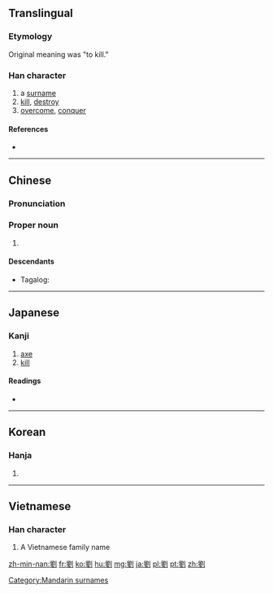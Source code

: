 {{also|刘}}
==Translingual==

===Etymology===
{{Han compound|卯|金|刀|c1=p|c2=s|c3=s|alt3=刂|t2=metal|t3=knife|ls=psc}}

Original meaning was "to kill."

===Han character===
{{Han char|rn=18|rad=刀|as=13|sn=15|four=7210<sub>0</sub>|canj=竹金中弓 (HCLN)}}

# a [[surname]]
# [[kill]], [[destroy]]
# [[overcome]], [[conquer]]

====References====
* {{Han ref|kx=0144.390|dkj=02224|dj=0325.160|hdz=10359.040|uh=5289|ud=21129|bh=BC42|bd=48194}}

----

==Chinese==
{{zh-forms|s=刘}}

===Pronunciation===
{{zh-pron
|m=liú
|c=lau4
|h=
|mn=lâu
|w=
|mc=y
|oc=y
|ma=
|cat=pn,v
}}

===Proper noun===
{{cmn-proper noun|t|pin=Liú|pint=liu2}}

# {{surname|lang=zh}}

====Descendants====
* {{qualifier|Hokkien dialect}} Tagalog: {{l|tl|lao}}

----

==Japanese==

===Kanji===
{{ja-kanji|grade=|rs=刀13}}

# [[axe]]
# [[kill]]

====Readings====
* {{ja-readings|on=[[る]] (ru), [[りゅう]] (ryū)|kun=[[ころ]] (koro)}}

----

==Korean==

===Hanja===
{{ko-hanja|hangeul=[[류]], [[유]]|rv=ryu, yu|mr=ryu, yu|y=lyu, yu}}

# {{defn|lang=ko|sort=刀13}}

----

==Vietnamese==

===Han character===
{{vi-hantu|[[Lưu]]|rs=刀13}}

# A Vietnamese family name

[[Category:Mandarin surnames]]

[[zh-min-nan:劉]]
[[fr:劉]]
[[ko:劉]]
[[hu:劉]]
[[mg:劉]]
[[ja:劉]]
[[pl:劉]]
[[pt:劉]]
[[zh:劉]]